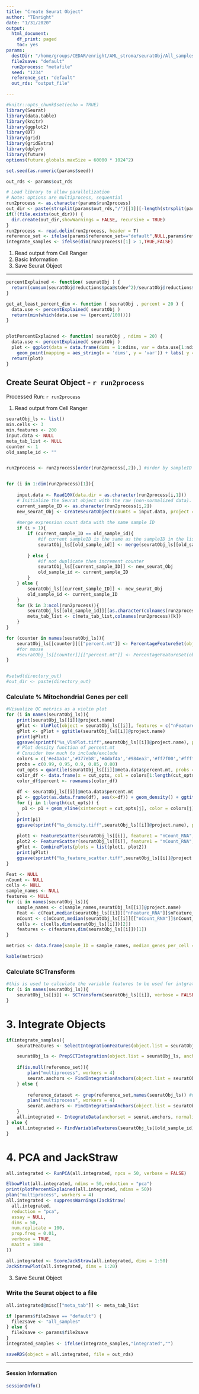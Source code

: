 ---
title: "Create Seurat Object"
author: "TEnright"
date: "1/31/2020"
output:
  html_document:
    df_print: paged
    toc: yes
params:
  destDir: "/home/groups/CEDAR/enright/AML_stroma/seuratObj/All_samples"
  file2save: "default"
  run2process: "metafile"
  seed: "1234"
  reference_set: "default"
  out_rds: "output_file"

---


```{r setup_libs, include=FALSE}
#knitr::opts_chunk$set(echo = TRUE)
library(Seurat)
library(data.table)
library(knitr)
library(ggplot2)
library(DT)
library(grid)
library(gridExtra)
library(dplyr)
library(future)
options(future.globals.maxSize = 60000 * 1024^2)

set.seed(as.numeric(params$seed))

out_rds <- params$out_rds

# Load library to allow parallelization
# Note: options are multiprocess, sequential
run2process <- as.character(params$run2process)
out_dir <- paste(strsplit(params$out_rds,"/")[[1]][-length(strsplit(params$out_rds,"/")[[1]])],collapse="/")
if(!(file.exists(out_dir))) {
  dir.create(out_dir,showWarnings = FALSE, recursive = TRUE)
}
run2process <- read.delim(run2process, header = T)
reference_set <- ifelse(params$reference_set=="default",NULL,params$reference_set)
integrate_samples <- ifelse(dim(run2process)[1] > 1,TRUE,FALSE)
```

1. Read output from Cell Ranger
2. Basic Information
3. Save Seurat Object



***

```{r functions, echo = F, eval = T, message = F}


percentExplained <- function( seuratObj ) {
  return(cumsum(seuratObj@reductions$pca@stdev^2)/seuratObj@reductions$pca@misc$total.variance)
}

get_at_least_percent_dim <- function ( seuratObj , percent = 20 ) {
  data.use <- percentExplained( seuratObj )
  return(min(which(data.use >= (percent/100))))  
}


plotPercentExplained <- function( seuratObj , ndims = 20) {
  data.use <- percentExplained( seuratObj )
  plot <- ggplot(data = data.frame(dims = 1:ndims, var = data.use[1:ndims])) +
    geom_point(mapping = aes_string(x = 'dims', y = 'var')) + labs( y = "% variance explained", x = "PC")
  return(plot)
}


```


## Create Seurat Object - `r run2process`


Processed Run:  `r run2process`   

1. Read output from Cell Ranger

```{r, load_10X, echo=FALSE, warning = F}
seuratObj_ls <- list()
min.cells <- 3
min.features <- 200
input.data <- NULL
meta_tab_list <- NULL
counter <- 1
old_sample_id <- ""


run2process <- run2process[order(run2process[,2]),] #order by sampleID


for (i in 1:dim(run2process)[1]){
	
	input.data <- Read10X(data.dir = as.character(run2process[i,1]))
	# Initialize the Seurat object with the raw (non-normalized data).
	current_sample_ID <- as.character(run2process[i,2])
	new_seurat_Obj <- CreateSeuratObject(counts = input.data, project = current_sample_ID, min.cells = min.cells, min.features = min.features)
	
	#merge expression count data with the same sample ID
	if (i > 1){
		if (current_sample_ID == old_sample_id){
			#if current sampleID is the same as the sampleID in the list then merge the objects
			seuratObj_ls[[old_sample_id]] <- merge(seuratObj_ls[[old_sample_id]],new_seurat_Obj, project = current_sample_ID)
			
		} else {
			#if not duplicate then increment counter
			seuratObj_ls[[current_sample_ID]] <- new_seurat_Obj
			old_sample_id <- current_sample_ID
		}
	} else {
		seuratObj_ls[[current_sample_ID]] <- new_seurat_Obj
		old_sample_id <- current_sample_ID
	}
	for (k in 3:ncol(run2process)){
		seuratObj_ls[[old_sample_id]][[as.character(colnames(run2process)[k])]] <- rep(as.character(run2process[i,k]),nrow(seuratObj_ls[[old_sample_id]]@meta.data))
		meta_tab_list <- c(meta_tab_list,colnames(run2process)[k])
	}
}

for (counter in names(seuratObj_ls)){	
	seuratObj_ls[[counter]][["percent.mt"]] <- PercentageFeatureSet(object = seuratObj_ls[[counter]], pattern = "^MT-")
	#for mouse
	#seuratObj_ls[[counter]][["percent.mt"]] <- PercentageFeatureSet(object = seuratObj_ls[[counter]], pattern = "^Mt-")
}


#setwd(directory_out)
#out_dir <- paste(directory_out)
```



### Calculate % Mitochondrial Genes per cell
```{r, calcMito, echo=FALSE, eval = T}


#Visualize QC metrics as a violin plot
for (i in names(seuratObj_ls)){
	print(seuratObj_ls[[i]]@project.name)
	gPlot <- VlnPlot(object = seuratObj_ls[[i]], features = c("nFeature_RNA", "nCount_RNA", "percent.mt"), ncol = 3, pt.size = 0)
	gPlot <- gPlot + ggtitle(seuratObj_ls[[i]]@project.name)
	print(gPlot)
	ggsave(sprintf("%s_VlnPlot.tiff",seuratObj_ls[[i]]@project.name), plot = gPlot, path = out_dir)
	# Plot density function of percent.mt
	# Consider how much to include/exclude
	colors = c('#e41a1c','#377eb8','#4daf4a','#984ea3','#ff7f00','#ffff33','#a65628','#f781bf','#999999')
	probs = c(0.99, 0.95, 0.9, 0.85, 0.80)
	cut_opts = quantile(seuratObj_ls[[i]]@meta.data$percent.mt, probs = probs)
	color_df <- data.frame(x = cut_opts, col = colors[1:length(cut_opts)])
	color_df$percent <- rownames(color_df)
	
	df <- seuratObj_ls[[i]]@meta.data$percent.mt
	p1 <- ggplot(as.data.frame(df), aes(x=df)) + geom_density() + ggtitle(sprintf("Distribution of %% Mitochondrial Cells %s", seuratObj_ls[[i]]@project.name)) + xlab("percent mito")
	for (j in 1:length(cut_opts)) {
	  p1 <- p1 + geom_vline(xintercept = cut_opts[j], color = colors[j])
	}
	print(p1)
	ggsave(sprintf("%s_density.tiff",seuratObj_ls[[i]]@project.name), plot = p1, path = out_dir)
	
	plot1 <- FeatureScatter(seuratObj_ls[[i]], feature1 = "nCount_RNA", feature2 = "percent.mt", pt.size = 0)
	plot2 <- FeatureScatter(seuratObj_ls[[i]], feature1 = "nCount_RNA", feature2 = "nFeature_RNA", pt.size = 0)
	gPlot <- CombinePlots(plots = list(plot1, plot2))
	print(gPlot)
	ggsave(sprintf("%s_feature_scatter.tiff",seuratObj_ls[[i]]@project.name), plot = gPlot, path = out_dir, units = "cm", height = 10, width = 20 )
}
```


```{r echo = F, eval = T}

Feat <- NULL
nCount <- NULL
cells <- NULL
sample_names <- NULL
features <- NULL
for (i in names(seuratObj_ls)){
	sample_names <- c(sample_names,seuratObj_ls[[i]]@project.name)
	Feat <- c(Feat,median(seuratObj_ls[[i]][["nFeature_RNA"]]$nFeature_RNA))
	nCount <- c(nCount,median(seuratObj_ls[[i]][["nCount_RNA"]]$nCount_RNA))
	cells <- c(cells,dim(seuratObj_ls[[i]])[2])
	features <- c(features,dim(seuratObj_ls[[i]])[1])
}

metrics <- data.frame(sample_ID = sample_names, median_genes_per_cell = Feat, cell_count = cells, median_UMI_per_cell = nCount, features = features)

kable(metrics)
```


### Calculate SCTransform

```{r, scTx, warning=FALSE, echo=FALSE}

#this is used to calculate the variable features to be used for intgration
for (i in names(seuratObj_ls)){
	seuratObj_ls[[i]] <- SCTransform(seuratObj_ls[[i]], verbose = FALSE, return.only.var.genes = FALSE)
}
```


# 3. Integrate Objects

```{r integrate, message=FALSE, warning = F, echo = T, eval = T}

if(integrate_samples){
	seuratFeatures <- SelectIntegrationFeatures(object.list = seuratObj_ls, nfeatures = 10000)

	seuratObj_ls <- PrepSCTIntegration(object.list = seuratObj_ls, anchor.features = seuratFeatures, verbose = FALSE)
	
	if(is.null(reference_set)){
		plan("multiprocess", workers = 4)
		seurat.anchors <- FindIntegrationAnchors(object.list = seuratObj_ls, normalization.method = "SCT", anchor.features = seuratFeatures, verbose = FALSE)
	} else {
		
		reference_dataset <- grep(reference_set,names(seuratObj_ls)) #use if setting up a reference dataset(s)
		plan("multiprocess", workers = 4)
		seurat.anchors <- FindIntegrationAnchors(object.list = seuratObj_ls, normalization.method = "SCT", anchor.features = seuratFeatures, verbose = FALSE, reference = reference_dataset) # Add ", reference = reference_dataset" if useing reference_dataset
	}
	all.integrated <- IntegrateData(anchorset = seurat.anchors, normalization.method = "SCT", verbose = FALSE)
} else {
	all.integrated <- FindVariableFeatures(seuratObj_ls[[old_sample_id]], selection.method = "vst", nfeatures = 2000)
}
```

# 4. PCA and JackStraw

```{r echo = F, eval = T, warning = F}

all.integrated <- RunPCA(all.integrated, npcs = 50, verbose = FALSE)

ElbowPlot(all.integrated, ndims = 50,reduction = "pca")
print(plotPercentExplained(all.integrated, ndims = 50))
plan("multiprocess", workers = 4)
all.integrated <- suppressWarnings(JackStraw(
  all.integrated,
  reduction = "pca",
  assay = NULL,
  dims = 50,
  num.replicate = 100,
  prop.freq = 0.01,
  verbose = TRUE,
  maxit = 1000
))

all.integrated <- ScoreJackStraw(all.integrated, dims = 1:50)
JackStrawPlot(all.integrated, dims = 1:20)
```

3. Save Seurat Object

### Write the Seurat object to a file

```{r, saveObject, echo=FALSE, eval = T}

all.integrated@misc[["meta_tab"]] <- meta_tab_list

if (params$file2save == "default") {
  file2save <- "all_samples"
} else {
  file2save <- params$file2save
}
integrated_samples <- ifelse(integrate_samples,"integrated","")

saveRDS(object = all.integrated, file = out_rds)

```






***
#### Session Information
```{r, echo=FALSE}
sessionInfo()
```



